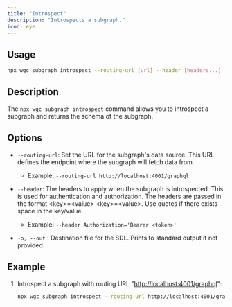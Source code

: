---
title: "Introspect"
description: "Introspects a subgraph."
icon: eye
---

## Usage

```bash
npx wgc subgraph introspect --routing-url [url] --header [headers...]
```

## Description

The `npx wgc subgraph introspect` command allows you to introspect a subgraph and returns the schema of the subgraph.

## **Options**

* `--routing-url`: Set the URL for the subgraph's data source. This URL defines the endpoint where the subgraph will fetch data from.

  * Example: `--routing-url http://localhost:4001/graphql`

* `--header`: The headers to apply when the subgraph is introspected. This is used for authentication and authorization. The headers are passed in the format \<key>=\<value> \<key>=\<value>. Use quotes if there exists space in the key/value.

  * Example: `--header Authorization='Bearer <token>'`

* `-o, --out` : Destination file for the SDL. Prints to standard output if not provided.

## **Example**

1. Introspect a subgraph with routing URL "[http://localhost:4001/graphql](http://localhost:4001/graphql)":

   ```bash
   npx wgc subgraph introspect --routing-url http://localhost:4001/graphql
   ```

